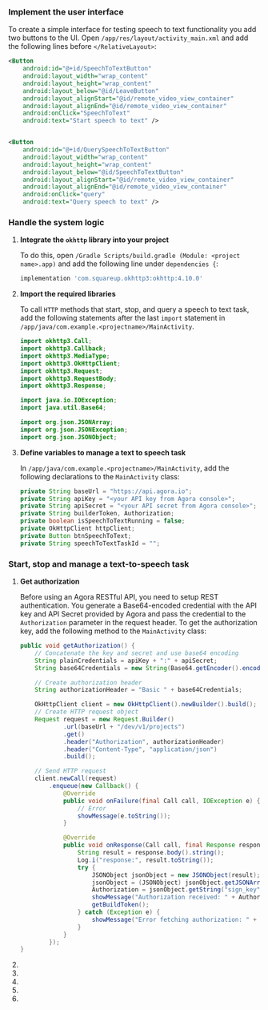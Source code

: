 <PlatformWrapper platform="android">

### Implement the user interface

To create a simple interface for testing speech to text functionality you add two buttons to the UI. Open `/app/res/layout/activity_main.xml` and add the following lines before `</RelativeLayout>`:

```xml
<Button
    android:id="@+id/SpeechToTextButton"
    android:layout_width="wrap_content"
    android:layout_height="wrap_content"
    android:layout_below="@id/LeaveButton"
    android:layout_alignStart="@id/remote_video_view_container"
    android:layout_alignEnd="@id/remote_video_view_container"
    android:onClick="SpeechToText"
    android:text="Start speech to text" />


<Button
    android:id="@+id/QuerySpeechToTextButton"
    android:layout_width="wrap_content"
    android:layout_height="wrap_content"
    android:layout_below="@id/SpeechToTextButton"
    android:layout_alignStart="@id/remote_video_view_container"
    android:layout_alignEnd="@id/remote_video_view_container"
    android:onClick="query"
    android:text="Query speech to text" />
```

### Handle the system logic

1. **Integrate the `okhttp` library into your project**

    To do this, open `/Gradle Scripts/build.gradle (Module: <project name>.app)` and add the following line under `dependencies {`:

    ```groovy
    implementation 'com.squareup.okhttp3:okhttp:4.10.0'
    ```

1. **Import the required libraries**

    To call `HTTP` methods that start, stop, and query a speech to text task, add the following statements after the last `import` statement in `/app/java/com.example.<projectname>/MainActivity`.

    ```java
    import okhttp3.Call;
    import okhttp3.Callback;
    import okhttp3.MediaType;
    import okhttp3.OkHttpClient;
    import okhttp3.Request;
    import okhttp3.RequestBody;
    import okhttp3.Response;

    import java.io.IOException;
    import java.util.Base64;

    import org.json.JSONArray;
    import org.json.JSONException;
    import org.json.JSONObject;
    ```

1. **Define variables to manage a text to speech task**

    In `/app/java/com.example.<projectname>/MainActivity`, add the following declarations to the `MainActivity` class:

    ```java
    private String baseUrl = "https://api.agora.io";
    private String apiKey = "<your API key from Agora console>";
    private String apiSecret = "<your API secret from Agora console>";
    private String builderToken, Authorization;
    private boolean isSpeechToTextRunning = false;
    private OkHttpClient httpClient;
    private Button btnSpeechToText;
    private String speechToTextTaskId = "";
    ```

### Start, stop and manage a text-to-speech task

1. **Get authorization**

    Before using an Agora RESTful API, you need to setup REST authentication. You generate a Base64-encoded credential with the API key and API Secret provided by Agora and pass the credential to the `Authorization` parameter in the request header. To get the authorization key, add the following method to the `MainActivity` class:

    ```java
    public void getAuthorization() {
        // Concatenate the key and secret and use base64 encoding
        String plainCredentials = apiKey + ":" + apiSecret;
        String base64Credentials = new String(Base64.getEncoder().encode(plainCredentials.getBytes()));

        // Create authorization header
        String authorizationHeader = "Basic " + base64Credentials;

        OkHttpClient client = new OkHttpClient().newBuilder().build();
        // Create HTTP request object
        Request request = new Request.Builder()
                .url(baseUrl + "/dev/v1/projects")
                .get()
                .header("Authorization", authorizationHeader)
                .header("Content-Type", "application/json")
                .build();

        // Send HTTP request
        client.newCall(request)
            .enqueue(new Callback() {
                @Override
                public void onFailure(final Call call, IOException e) {
                    // Error
                    showMessage(e.toString());
                }

                @Override
                public void onResponse(Call call, final Response response) throws IOException {
                    String result = response.body().string();
                    Log.i("response:", result.toString());
                    try {
                        JSONObject jsonObject = new JSONObject(result);
                        jsonObject = (JSONObject) jsonObject.getJSONArray("projects").get(0);
                        Authorization = jsonObject.getString("sign_key");
                        showMessage("Authorization received: " + Authorization);
                        getBuildToken();
                    } catch (Exception e) {
                        showMessage("Error fetching authorization: " + e.toString());
                    }
                }
            });
    }
    ```

1.

1.

1.

1.

1.

</PlatformWrapper>
